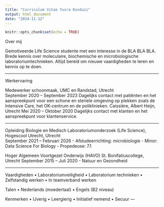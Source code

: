 ```yaml
---
title: "Curriculum Vitae Yusra Kunduzi"
output: html_document
date: "2024-11-12"
---
```


```r
knitr::opts_chunk$set(echo = TRUE)
```

Over mij

Gemotiveerde Life Science studente met een interesse in de BLA BLA BLA.
Brede kennis over moleculaire, biochemische en microbiologische laboratoriumtechnieken.
Altijd bereid om nieuwe vaardigheden te leren en kennis op te doen.

---

Werkervaring

Medewerker schoonmaak, UMC en Randstad, Utrecht 		          
September 2020 – September 2023
Dagelijks contact met patiënten en het aanspreekpunt voor een schone en steriele omgeving op plekken zoals de Intensive Care, het OK-centrum en de poliklinieken.
Caissière, Albert Heijn, Utrecht
Mei 2020 – Oktober 2020
Dagelijks contact met klanten en het aanspreekpunt voor klantenservice. 

---

Opleiding
Biologie en Medisch Laboratoriumonderzoek (Life Science), Hogescool Utrecht, Utrecht 		          
September 2021 – Februari 2026
-	Afstudeerrichting: microbiologie
- Minor: Data Science For Biology
-	Propedeuse: 7.1

Hoger Algemeen Voortgezet Onderwijs (HAVO)
St. Bonifatiuscollege, Utrecht
September 2015 – Juli 2020
-	Natuur en Gezondheid

---

Vaardigheden
•	Laboratoriumveiligheid
•	Laboratorium technieken
•	Zelfstandig werken
•	In teamverband werken

Talen
•	Nederlands (moedertaal)
•	Engels (B2 niveau)

Kenmerken
•	IJverig
•	Leergierig
•	Initiatief nemend
•	Secuur
---

